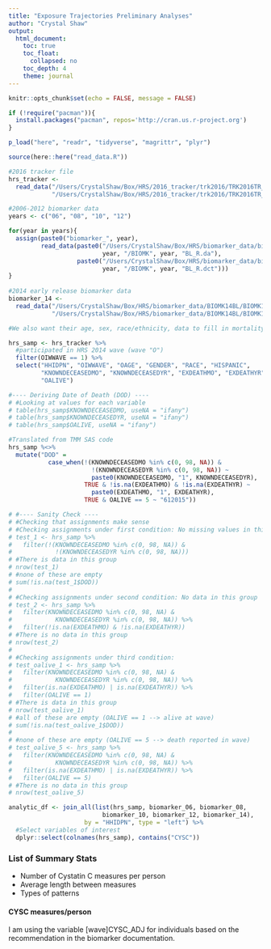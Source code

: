 ```yaml
---
title: "Exposure Trajectories Preliminary Analyses"
author: "Crystal Shaw"
output: 
  html_document:
    toc: true
    toc_float: 
      collapsed: no
    toc_depth: 4
    theme: journal
---
```


```r
knitr::opts_chunk$set(echo = FALSE, message = FALSE)
```

```r
if (!require("pacman")){
  install.packages("pacman", repos='http://cran.us.r-project.org')
}

p_load("here", "readr", "tidyverse", "magrittr", "plyr")
```


```r
source(here::here("read_data.R"))
```

```r
#2016 tracker file
hrs_tracker <- 
  read_data("/Users/CrystalShaw/Box/HRS/2016_tracker/trk2016/TRK2016TR_R.da", 
            "/Users/CrystalShaw/Box/HRS/2016_tracker/trk2016/TRK2016TR_R.dct")

#2006-2012 biomarker data
years <- c("06", "08", "10", "12")

for(year in years){
  assign(paste0("biomarker_", year), 
         read_data(paste0("/Users/CrystalShaw/Box/HRS/biomarker_data/biomkr", 
                          year, "/BIOMK", year, "BL_R.da"),
                   paste0("/Users/CrystalShaw/Box/HRS/biomarker_data/biomkr", 
                          year, "/BIOMK", year, "BL_R.dct")))
}
  
#2014 early release biomarker data 
biomarker_14 <- 
  read_data("/Users/CrystalShaw/Box/HRS/biomarker_data/BIOMK14BL/BIOMK14BL.da",
            "/Users/CrystalShaw/Box/HRS/biomarker_data/BIOMK14BL/BIOMK14BL.dct")
```

```r
#We also want their age, sex, race/ethnicity, data to fill in mortality

hrs_samp <- hrs_tracker %>% 
  #participated in HRS 2014 wave (wave "O")
  filter(OIWWAVE == 1) %>% 
  select("HHIDPN", "OIWWAVE", "OAGE", "GENDER", "RACE", "HISPANIC", 
         "KNOWNDECEASEDMO", "KNOWNDECEASEDYR", "EXDEATHMO", "EXDEATHYR", 
         "OALIVE") 
```

```r
#---- Deriving Date of Death (DOD) ----
# #Looking at values for each variable
# table(hrs_samp$KNOWNDECEASEDMO, useNA = "ifany")
# table(hrs_samp$KNOWNDECEASEDYR, useNA = "ifany")
# table(hrs_samp$OALIVE, useNA = "ifany")

#Translated from TMM SAS code
hrs_samp %<>% 
  mutate("DOD" = 
           case_when(!(KNOWNDECEASEDMO %in% c(0, 98, NA)) & 
                       !(KNOWNDECEASEDYR %in% c(0, 98, NA)) ~ 
                       paste0(KNOWNDECEASEDMO, "1", KNOWNDECEASEDYR), 
                     TRUE & !is.na(EXDEATHMO) & !is.na(EXDEATHYR) ~ 
                       paste0(EXDEATHMO, "1", EXDEATHYR), 
                     TRUE & OALIVE == 5 ~ "612015"))

# #---- Sanity Check ----
# #Checking that assignments make sense
# #Checking assignments under first condition: No missing values in this group
# test_1 <- hrs_samp %>% 
#   filter(!(KNOWNDECEASEDMO %in% c(0, 98, NA)) & 
#            !(KNOWNDECEASEDYR %in% c(0, 98, NA))) 
# #There is data in this group
# nrow(test_1) 
# #none of these are empty 
# sum(!is.na(test_1$DOD))
# 
# #Checking assignments under second condition: No data in this group
# test_2 <- hrs_samp %>% 
#   filter(KNOWNDECEASEDMO %in% c(0, 98, NA) & 
#            KNOWNDECEASEDYR %in% c(0, 98, NA)) %>%
#   filter(!is.na(EXDEATHMO) & !is.na(EXDEATHYR)) 
# #There is no data in this group
# nrow(test_2) 
# 
# #Checking assignments under third condition: 
# test_oalive_1 <- hrs_samp %>% 
#   filter(KNOWNDECEASEDMO %in% c(0, 98, NA) & 
#            KNOWNDECEASEDYR %in% c(0, 98, NA)) %>%
#   filter(is.na(EXDEATHMO) | is.na(EXDEATHYR)) %>%
#   filter(OALIVE == 1) 
# #There is data in this group
# nrow(test_oalive_1) 
# #all of these are empty (OALIVE == 1 --> alive at wave)
# sum(!is.na(test_oalive_1$DOD))
# 
# #none of these are empty (OALIVE == 5 --> death reported in wave)
# test_oalive_5 <- hrs_samp %>% 
#   filter(KNOWNDECEASEDMO %in% c(0, 98, NA) & 
#            KNOWNDECEASEDYR %in% c(0, 98, NA)) %>%
#   filter(is.na(EXDEATHMO) | is.na(EXDEATHYR)) %>%
#   filter(OALIVE == 5)
# #There is no data in this group
# nrow(test_oalive_5) 
```

```r
analytic_df <- join_all(list(hrs_samp, biomarker_06, biomarker_08, 
                          biomarker_10, biomarker_12, biomarker_14), 
                     by = "HHIDPN", type = "left") %>% 
  #Select variables of interest
  dplyr::select(colnames(hrs_samp), contains("CYSC"))
```

### List of Summary Stats

- Number of Cystatin C measures per person
- Average length between measures
- Types of patterns

#### CYSC measures/person
I am using the variable [wave]CYSC_ADJ for individuals based on the recommendation in the biomarker documentation. 